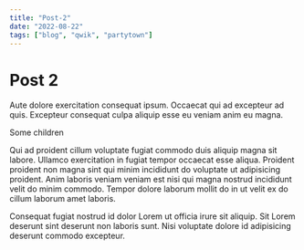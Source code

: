 ```yaml
---
title: "Post-2"
date: "2022-08-22"
tags: ["blog", "qwik", "partytown"]
---
```


# Post 2

Aute dolore exercitation consequat ipsum. Occaecat qui ad excepteur ad quis. Excepteur consequat culpa aliquip esse eu veniam anim eu magna.

<Counter>
  <p>Some children</p>
</Counter>

Qui ad proident cillum voluptate fugiat commodo duis aliquip magna sit labore. Ullamco exercitation in fugiat tempor occaecat esse aliqua. Proident proident non magna sint qui minim incididunt do voluptate ut adipisicing proident. Anim laboris veniam veniam est nisi qui magna nostrud incididunt velit do minim commodo. Tempor dolore laborum mollit do in ut velit ex do cillum laborum amet laboris.

Consequat fugiat nostrud id dolor Lorem ut officia irure sit aliquip. Sit Lorem deserunt sint deserunt non laboris sunt. Nisi voluptate dolore id adipisicing deserunt commodo excepteur.